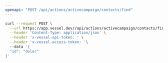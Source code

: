 ```yaml
---
openapi: "POST /api/actions/activecampaign/contacts/find"
---
```


<RequestExample>

```bash Request
curl --request POST \
  --url https://app.vessel.dev//api/actions/activecampaign/contacts/find \
  --header 'Content-Type: application/json' \
  --header 'x-vessel-api-token: ' \
  --header 'x-vessel-access-token: '\ 
  --data '{
  "id": "dolor"
}'
```

</RequestExample>


      